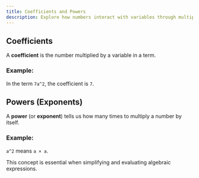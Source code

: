 ---
title: Coefficients and Powers
description: Explore how numbers interact with variables through multiplication and exponentiation in algebraic expressions.
---

## Coefficients
A **coefficient** is the number multiplied by a variable in a term.

### Example:
In the term `7a^2`, the coefficient is `7`.

## Powers (Exponents)
A **power** (or **exponent**) tells us how many times to multiply a number by itself.

### Example:
`a^2` means `a × a`.

This concept is essential when simplifying and evaluating algebraic expressions.
